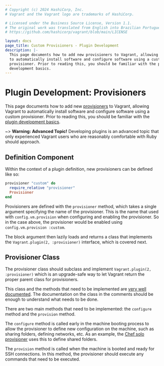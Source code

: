 ```yaml
---
# Copyright (c) 2024 HashiCorp, Inc.
# Vagrant and the Vagrant logo are trademarks of HashiCorp.

# Licensed under the Business Source License, Version 1.1.
# The original work was translated from English into Brazilian Portuguese.
# https://github.com/hashicorp/vagrant/blob/main/LICENSE

layout: docs
page_title: Custom Provisioners - Plugin Development
description: |-
  This page documents how to add new provisioners to Vagrant, allowing Vagrant
  to automatically install software and configure software using a custom
  provisioner. Prior to reading this, you should be familiar with the plugin
  development basics.
---
```


# Plugin Development: Provisioners

This page documents how to add new [provisioners](/vagrant/docs/provisioning/) to Vagrant,
allowing Vagrant to automatically install software and configure software
using a custom provisioner. Prior to reading this, you should be familiar
with the [plugin development basics](/vagrant/docs/plugins/development-basics).

~> **Warning: Advanced Topic!** Developing plugins is an
advanced topic that only experienced Vagrant users who are reasonably
comfortable with Ruby should approach.

## Definition Component

Within the context of a plugin definition, new provisioners can be defined
like so:

```ruby
provisioner "custom" do
  require_relative "provisioner"
  Provisioner
end
```

Provisioners are defined with the `provisioner` method, which takes a
single argument specifying the name of the provisioner. This is the
name that used with `config.vm.provision` when configuring and enabling
the provisioner. So in the case above, the provisioner would be enabled
using `config.vm.provision :custom`.

The block argument then lazily loads and returns a class that implements
the `Vagrant.plugin(2, :provisioner)` interface, which is covered next.

## Provisioner Class

The provisioner class should subclass and implement
`Vagrant.plugin(2, :provisioner)` which is an upgrade-safe way to let
Vagrant return the proper parent class for provisioners.

This class and the methods that need to be implemented are
[very well documented](https://github.com/hashicorp/vagrant/blob/main/lib/vagrant/plugin/v2/provisioner.rb).
The documentation on the class in the comments should be enough
to understand what needs to be done.

There are two main methods that need to be implemented: the
`configure` method and the `provision` method.

The `configure` method is called early in the machine booting process
to allow the provisioner to define new configuration on the machine, such
as sharing folders, defining networks, etc. As an example, the
[Chef solo provisioner](https://github.com/hashicorp/vagrant/blob/main/plugins/provisioners/chef/provisioner/chef_solo.rb#L24)
uses this to define shared folders.

The `provision` method is called when the machine is booted and ready
for SSH connections. In this method, the provisioner should execute
any commands that need to be executed.

